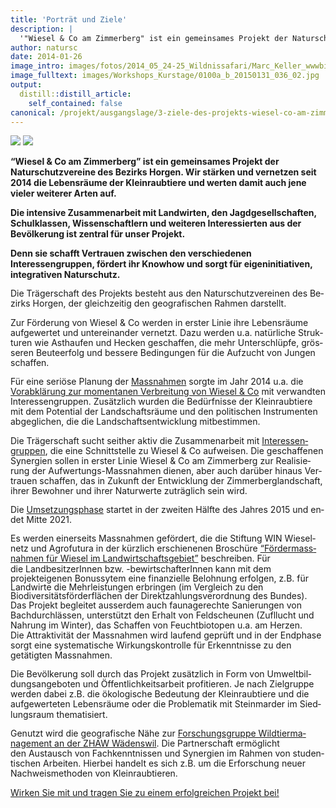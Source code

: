 ```yaml
---
title: 'Porträt und Ziele'
description: |
  '"Wiesel & Co am Zimmerberg" ist ein gemeinsames Projekt der Naturschutzvereine des Bezirks Horgen. Wir stärken und vernetzen seit 2014 die Lebensräume der Kleinraubtiere und werten damit auch jene vieler weiterer Arten auf. Die intensive Zusammenarbeit mit Landwirten, den Jagdgesellschaften, Schulklassen, Wissenschaftlern und weiteren Interessierten aus der Bevölkerung ist zentral für unser Projekt. Denn sie schafft Vertrauen zwischen den verschiedenen Interessengruppen, fördert ihr Knowhow und sorgt für eigeninitiativen, integrativen Naturschutz. '
author: natursc
date: 2014-01-26
image_intro: images/fotos/2014_05_24-25_Wildnissafari/Marc_Keller_wwwbilderundwortech.jpg
image_fulltext: images/Workshops_Kurstage/0100a_b_20150131_036_02.jpg
output:
  distill::distill_article:
    self_contained: false
canonical: /projekt/ausgangslage/3-ziele-des-projekts-wiesel-co-am-zimmerberg
---
```


![](images/fotos/2014_05_24-25_Wildnissafari/Marc_Keller_wwwbilderundwortech.jpg) <!--image_intro-->
![](images/Workshops_Kurstage/0100a_b_20150131_036_02.jpg) <!--image_fulltext-->

**"Wiesel & Co am Zimmerberg" ist ein gemeinsames Projekt der
Naturschutzvereine des Bezirks Horgen. Wir stärken und vernetzen seit
2014 die Lebensräume der Kleinraubtiere und werten damit auch jene
vieler weiterer Arten auf.**

**Die intensive Zusammenarbeit mit Landwirten, den Jagdgesellschaften,
Schulklassen, Wissenschaftlern und weiteren Interessierten aus der
Bevölkerung ist zentral für unser Projekt.**

**Denn sie schafft Vertrauen zwischen den verschiedenen
Interessengruppen, fördert ihr Knowhow und sorgt für eigeninitiativen,
integrativen Naturschutz. **

<span lang="DE" style="line-height: 115%;">Die Trägerschaft des Projekts
besteht aus den Naturschutzvereinen des Bezirks Horgen, der gleichzeitig
den geografischen Rahmen darstellt.</span>

<span lang="DE" style="line-height: 115%;">Zur Förderung von Wiesel & Co
werden in erster Linie ihre Lebensräume aufgewertet und untereinander
vernetzt. Dazu werden u.a. natürliche Strukturen wie Asthaufen und
Hecken geschaffen, die mehr Unterschlüpfe, grösseren Beuteerfolg und
bessere Bedingungen für die Aufzucht von Jungen schaffen. </span><span
lang="DE"
style="mso-bidi-font-size: 10.0pt; line-height: 115%; mso-bidi-font-family: Arial;">  
</span>

<span lang="DE"
style="mso-bidi-font-size: 10.0pt; line-height: 115%; mso-bidi-font-family: Arial;">Für
eine seriöse Planung der
[Massnahmen](http://www.wieselundco.ch/projekt/massnahmen) sorgte im
Jahr 2014 u.a. die [Vorabklärung zur momentanen Verbreitung von Wiesel &
Co](index.php/beobachtung-melden/28-warum-und-wozu-hilft-meine-sichtungs-meldung)
mit verwandten Interessengruppen. Zusätzlich wurden die Bedürfnisse der
Kleinraubtiere mit dem Potential der Landschaftsräume und den
politischen Instrumenten abgeglichen, die die Landschaftsentwicklung
mitbestimmen.</span>

<span lang="DE"
style="mso-bidi-font-size: 10.0pt; line-height: 115%; mso-bidi-font-family: Arial;">Die
Trägerschaft sucht seither aktiv die Zusammenarbeit mit
[Interessengruppen](index.php/die-traegerschaft/23-organigramm), die
eine Schnittstelle zu Wiesel & Co aufweisen. Die geschaffenen Synergien
sollen in erster Linie Wiesel & Co am Zimmerberg zur Realisierung der
Aufwertungs-Massnahmen dienen, aber auch darüber hinaus Vertrauen
schaffen, das in Zukunft der Entwicklung der Zimmerberglandschaft, ihrer
Bewohner und ihrer Naturwerte zuträglich sein wird.</span>

<span lang="DE"
style="mso-bidi-font-size: 10.0pt; line-height: 115%; mso-bidi-font-family: Arial;">Die
[Umsetzungsphase](http://www.wieselundco.ch/projekt/ausgangslage/66-beschrieb-umsetzungsphase)
startet in der zweiten Hälfte des Jahres 2015 und endet Mitte
2021.</span>

<span lang="DE"
style="mso-bidi-font-size: 10.0pt; line-height: 115%; mso-bidi-font-family: Arial;">Es
werden einerseits Massnahmen gefördert, die die Stiftung WIN Wieselnetz
und Agrofutura in der kürzlich erschienenen Broschüre ["Fördermassnahmen
für Wiesel im
Landwirtschaftsgebiet"](http://www.wieselnetz.ch/fileadmin/DATA/pdf_Word/Wieselfoerdermassnahmen_LW.pdf) beschreiben. Für
die</span><span
style="line-height: 13.984000205993652px;"> LandbesitzerInnen </span><span
style="line-height: 13.984000205993652px;">bzw.
-bewirtschafterInnen</span><span
style="line-height: 13.984000205993652px;"> kann mit dem projekteigenen
Bonussytem eine finanzielle Belohnung erfolgen, z.B. für Landwirte die
Mehrleistungen erbringen (im Vergleich zu den
Biodiversitätsförderflächen der Direktzahlungsverordnung des Bundes).  
</span><span style="line-height: 115%;">Das Projekt begleitet ausserdem
auch faunagerechte Sanierungen von Bachdurchlässen, unterstützt den
Erhalt von Feldscheunen (Zufllucht und Nahrung im Winter), das Schaffen
von Feuchtbiotopen u.a. am Herzen.   
Die Attraktivität der Massnahmen wird laufend geprüft und in der
Endphase sorgt eine systematische Wirkungskontrolle für Erkenntnisse zu
den getätigten Massnahmen.</span>

<span lang="DE"
style="mso-bidi-font-size: 10.0pt; line-height: 115%; mso-bidi-font-family: Arial;">Die </span><span
lang="DE"
style="mso-bidi-font-size: 10.0pt; line-height: 115%; mso-bidi-font-family: Arial;">Bevölkerung
soll durch das Projekt zusätzlich in Form von Umweltbildungsangeboten
und Öffentlichkeitsarbeit profitieren. Je nach Zielgruppe werden dabei
z.B. die ökologische Bedeutung der Kleinraubtiere und die aufgewerteten
Lebensräume oder die Problematik mit Steinmarder im Siedlungsraum
thematisiert.</span>

<span lang="DE"
style="mso-bidi-font-size: 10.0pt; line-height: 115%; mso-bidi-font-family: Arial;">Genutzt
wird die geografische Nähe zur [Forschungsgruppe Wildtiermanagement an
der ZHAW
Wädenswil](http://www.lsfm.zhaw.ch/de/science/institute-zentren/iunr-integrativeoekologie/wilma.html). Die
Partnerschaft ermöglicht den Austausch von Fachkenntnissen und Synergien
im Rahmen von studentischen Arbeiten. Hierbei handelt es sich z.B. um
die Erforschung neuer Nachweismethoden von Kleinraubtieren.  </span>

[Wirken Sie mit und tragen Sie zu einem erfolgreichen Projekt
bei!](http://www.wieselundco.ch/mithelfen-anpacken/mithelfen)

 

<!--http://wieselundco.ch/projekt/ausgangslage/3-ziele-des-projekts-wiesel-co-am-zimmerberg-->
